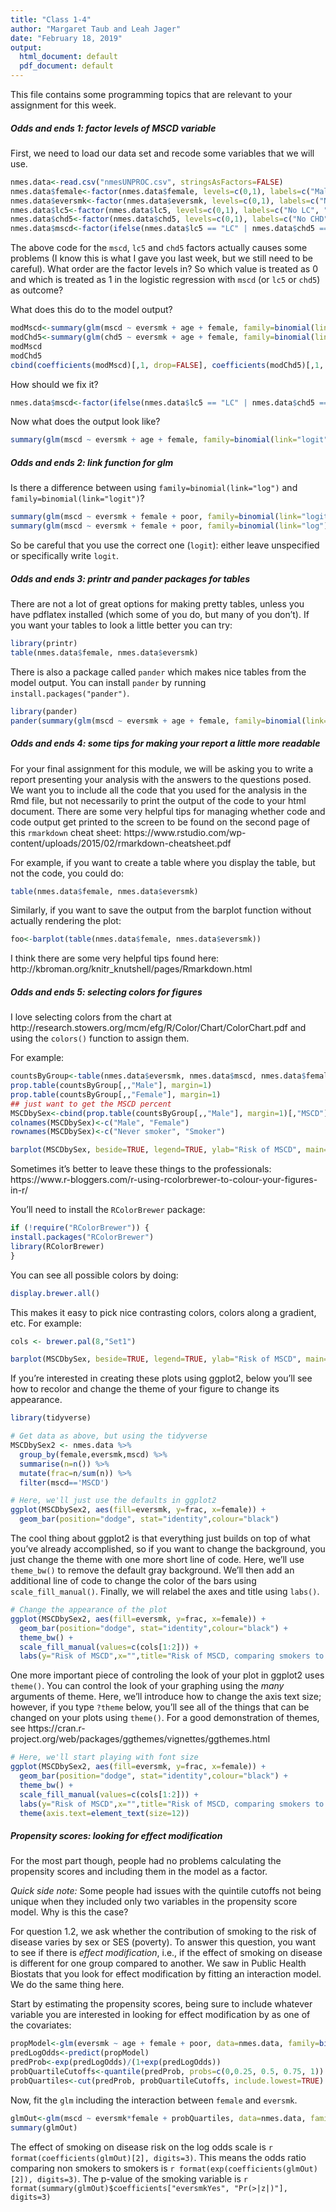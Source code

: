 ```yaml
---
title: "Class 1-4"
author: "Margaret Taub and Leah Jager"
date: "February 18, 2019"
output:
  html_document: default
  pdf_document: default
---
```


This file contains some programming topics that are relevant to your assignment for this week.

##### **Odds and ends 1: factor levels of MSCD variable**


First, we need to load our data set and recode some variables that we will use.
```r
nmes.data<-read.csv("nmesUNPROC.csv", stringsAsFactors=FALSE)
nmes.data$female<-factor(nmes.data$female, levels=c(0,1), labels=c("Male", "Female"))
nmes.data$eversmk<-factor(nmes.data$eversmk, levels=c(0,1), labels=c("No", "Yes"))
nmes.data$lc5<-factor(nmes.data$lc5, levels=c(0,1), labels=c("No LC", "LC"))
nmes.data$chd5<-factor(nmes.data$chd5, levels=c(0,1), labels=c("No CHD", "CHD"))
nmes.data$mscd<-factor(ifelse(nmes.data$lc5 == "LC" | nmes.data$chd5 == "CHD", "MSCD", "No MSCD"))
```

The above code for the `mscd`, `lc5` and `chd5` factors actually causes some problems (I know this is what I gave you last week, but we still need to be careful). What order are the factor levels in? So which value is treated as 0 and which is treated as 1 in the logistic regression with `mscd` (or `lc5` or `chd5`) as outcome?

What does this do to the model output?
```r
modMscd<-summary(glm(mscd ~ eversmk + age + female, family=binomial(link="logit"), data=nmes.data))
modChd5<-summary(glm(chd5 ~ eversmk + age + female, family=binomial(link="logit"), data=nmes.data))
modMscd
modChd5
cbind(coefficients(modMscd)[,1, drop=FALSE], coefficients(modChd5)[,1, drop=FALSE])
```

How should we fix it?

```r
nmes.data$mscd<-factor(ifelse(nmes.data$lc5 == "LC" | nmes.data$chd5 == "CHD", "MSCD", "No MSCD"), levels=c("No MSCD", "MSCD"), labels=c("No MSCD", "MSCD"))
```

Now what does the output look like?

```r
summary(glm(mscd ~ eversmk + age + female, family=binomial(link="logit"), data=nmes.data))
```

##### **Odds and ends 2: link function for glm**

Is there a difference between using `family=binomial(link="log")` and `family=binomial(link="logit")`? 

```r
summary(glm(mscd ~ eversmk + female + poor, family=binomial(link="logit"), data=nmes.data))
summary(glm(mscd ~ eversmk + female + poor, family=binomial(link="log"), data=nmes.data))
```

So be careful that you use the correct one (`logit`): either leave unspecified or specifically write `logit`.

##### **Odds and ends 3:  printr and pander packages for tables**

There are not a lot of great options for making pretty tables, unless you have pdflatex installed (which some of you do, but many of you don't).  If you want your tables to look a little better you can try:
```r
library(printr)
table(nmes.data$female, nmes.data$eversmk)
```

There is also a package called `pander` which makes nice tables from the model output. You can install `pander` by running `install.packages("pander")`.

```r
library(pander)
pander(summary(glm(mscd ~ eversmk + age + female, family=binomial(link="logit"), data=nmes.data)))
```


##### **Odds and ends 4: some tips for making your report a little more readable**


For your final assignment for this module, we will be asking you to write a report presenting your analysis with the answers to the questions posed. We want you to include all the code that you used for the analysis in the Rmd file, but not necessarily to print the output of the code to your html document. There are some very helpful tips for managing whether code and code output get printed to the screen to be found on the second page of this `rmarkdown` cheat sheet: https://www.rstudio.com/wp-content/uploads/2015/02/rmarkdown-cheatsheet.pdf

For example, if you want to create a table where you display the table, but not the code, you could do:
```r
table(nmes.data$female, nmes.data$eversmk)
```

Similarly, if you want to save the output from the barplot function without actually rendering the plot:
```r
foo<-barplot(table(nmes.data$female, nmes.data$eversmk))
```

I think there are some very helpful tips found here: http://kbroman.org/knitr_knutshell/pages/Rmarkdown.html

##### **Odds and ends 5: selecting colors for figures**


I love selecting colors from the chart at http://research.stowers.org/mcm/efg/R/Color/Chart/ColorChart.pdf and using the `colors()` function to assign them.

For example:
```r
countsByGroup<-table(nmes.data$eversmk, nmes.data$mscd, nmes.data$female)
prop.table(countsByGroup[,,"Male"], margin=1)
prop.table(countsByGroup[,,"Female"], margin=1)
## just want to get the MSCD percent
MSCDbySex<-cbind(prop.table(countsByGroup[,,"Male"], margin=1)[,"MSCD"],prop.table(countsByGroup[,,"Female"], margin=1)[,"MSCD"])
colnames(MSCDbySex)<-c("Male", "Female")
rownames(MSCDbySex)<-c("Never smoker", "Smoker")
```

```r
barplot(MSCDbySex, beside=TRUE, legend=TRUE, ylab="Risk of MSCD", main="Risk of MSCD, comparing smokers to non-smokers", col=colors()[c(81, 119)])
```

Sometimes it's better to leave these things to the professionals: https://www.r-bloggers.com/r-using-rcolorbrewer-to-colour-your-figures-in-r/

You'll need to install the `RColorBrewer` package:

```r
if (!require("RColorBrewer")) {
install.packages("RColorBrewer")
library(RColorBrewer)
}
```

You can see all possible colors by doing:
```r
display.brewer.all()
```

This makes it easy to pick nice contrasting colors, colors along a gradient, etc. For example:
```r
cols <- brewer.pal(8,"Set1")
```

```r
barplot(MSCDbySex, beside=TRUE, legend=TRUE, ylab="Risk of MSCD", main="Risk of MSCD, comparing smokers to non-smokers", col=cols[1:2])
```

If you're interested in creating these plots using ggplot2, below you'll see how to recolor and change the theme of your figure to change its appearance.

```r
library(tidyverse)

# Get data as above, but using the tidyverse
MSCDbySex2 <- nmes.data %>% 
  group_by(female,eversmk,mscd) %>% 
  summarise(n=n()) %>%
  mutate(frac=n/sum(n)) %>%
  filter(mscd=='MSCD') 

# Here, we'll just use the defaults in ggplot2 
ggplot(MSCDbySex2, aes(fill=eversmk, y=frac, x=female)) +
  geom_bar(position="dodge", stat="identity",colour="black")
```

The cool thing about ggplot2 is that everything just builds on top of what you've already accomplished, so if you want to change the background, you just change the theme with one more short line of code. Here, we'll use `theme_bw()` to remove the default gray background. We'll then add an additional line of code to change the color of the bars using `scale_fill_manual()`. Finally, we will relabel the axes and title using `labs()`.

```r
# Change the appearance of the plot
ggplot(MSCDbySex2, aes(fill=eversmk, y=frac, x=female)) +
  geom_bar(position="dodge", stat="identity",colour="black") +
  theme_bw() +
  scale_fill_manual(values=c(cols[1:2])) +
  labs(y="Risk of MSCD",x="",title="Risk of MSCD, comparing smokers to non-smokers")
```

One more important piece of controling the look of your plot in ggplot2 uses `theme()`. You can control the look of your graphing using the *many* arguments of theme. Here, we'll introduce how to change the axis text size; however, if you type `?theme` below, you'll see all of the things that can be changed on your plots using `theme()`. For a good demonstration of themes, see https://cran.r-project.org/web/packages/ggthemes/vignettes/ggthemes.html

```r
# Here, we'll start playing with font size
ggplot(MSCDbySex2, aes(fill=eversmk, y=frac, x=female)) +
  geom_bar(position="dodge", stat="identity",colour="black") +
  theme_bw() +
  scale_fill_manual(values=c(cols[1:2])) +
  labs(y="Risk of MSCD",x="",title="Risk of MSCD, comparing smokers to non-smokers")+
  theme(axis.text=element_text(size=12))
```

##### **Propensity scores: looking for effect modification**

For the most part though, people had no problems calculating the propensity scores and including them in the model as a factor.

*Quick side note:* Some people had issues with the quintile cutoffs not being unique when they included only two variables in the propensity score model. Why is this the case?

For question 1.2, we ask whether the contribution of smoking to the risk of disease varies by sex or SES (poverty). To answer this question, you want to see if there is *effect modification*, i.e., if the effect of smoking on disease is different for one group compared to another. We saw in Public Health Biostats that you look for effect modification by fitting an interaction model. We do the same thing here.

Start by estimating the propensity scores, being sure to include whatever variable you are interested in looking for effect modification by as one of the covariates:

```r
propModel<-glm(eversmk ~ age + female + poor, data=nmes.data, family=binomial(link="logit"))
predLogOdds<-predict(propModel)
predProb<-exp(predLogOdds)/(1+exp(predLogOdds))
probQuartileCutoffs<-quantile(predProb, probs=c(0,0.25, 0.5, 0.75, 1))
probQuartiles<-cut(predProb, probQuartileCutoffs, include.lowest=TRUE)
```

Now, fit the `glm` including the interaction between `female` and `eversmk`.
```r
glmOut<-glm(mscd ~ eversmk*female + probQuartiles, data=nmes.data, family=binomial(link="logit"))
summary(glmOut)
```

The effect of smoking on disease risk on the log odds scale is `r format(coefficients(glmOut)[2], digits=3)`. This means the odds ratio comparing non smokers to smokers is `r format(exp(coefficients(glmOut)[2]), digits=3)`. The p-value of the smoking variable is `r format(summary(glmOut)$coefficients["eversmkYes", "Pr(>|z|)"], digits=3)`


